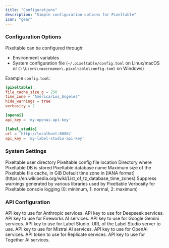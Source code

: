 ```yaml
---
title: "Configurations"
description: "Simple configuration options for Pixeltable"
icon: "gear"
---
```


### Configuration Options
Pixeltable can be configured through:
- Environment variables
- System configuration file (`~/.pixeltable/config.toml` on Linux/macOS or `C:\Users\<username>\.pixeltable\config.toml` on Windows)

Example `config.toml`:
```toml
[pixeltable]
file_cache_size_g = 250
time_zone = "America/Los_Angeles"
hide_warnings = true
verbosity = 2

[openai]
api_key = 'my-openai-api-key'

[label_studio]
url = 'http://localhost:8080/'
api_key = 'my-label-studio-api-key'
```

### System Settings

<ResponseField name="PIXELTABLE_HOME" type="string" default="~/.pixeltable">
  Pixeltable user directory
</ResponseField>

<ResponseField name="PIXELTABLE_CONFIG" type="string" default="$PIXELTABLE_HOME/config.toml">
  Pixeltable config file location
</ResponseField>

<ResponseField name="PIXELTABLE_PGDATA" type="string" default="$PIXELTABLE_HOME/pgdata">
  Directory where Pixeltable DB is stored
</ResponseField>

<ResponseField name="PIXELTABLE_DB" type="string" default="pixeltable">
  Pixeltable database name
</ResponseField>

<ResponseField name="PIXELTABLE_FILE_CACHE_SIZE_G" type="float" required>
  Maximum size of the Pixeltable file cache, in GiB
</ResponseField>

<ResponseField name="PIXELTABLE_TIME_ZONE" type="string" default="system time zone">
  Default time zone in [IANA format](https://en.wikipedia.org/wiki/List_of_tz_database_time_zones)
</ResponseField>

<ResponseField name="PIXELTABLE_HIDE_WARNINGS" type="boolean" default={false}>
  Suppress warnings generated by various libraries used by Pixeltable
</ResponseField>

<ResponseField name="PIXELTABLE_VERBOSITY" type="integer" default={1}>
  Verbosity for Pixeltable console logging (0: minimum, 1: normal, 2: maximum)
</ResponseField>

### API Configuration

<ResponseField name="ANTHROPIC_API_KEY" type="string">
  API key to use for Anthropic services.
</ResponseField>

<ResponseField name="DEEPSEEK_API_KEY" type="string">
  API key to use for Deepseek services.
</ResponseField>

<ResponseField name="FIREWORKS_API_KEY" type="string">
  API key to use for Fireworks AI services.
</ResponseField>

<ResponseField name="GEMINI_API_KEY" type="string">
  API key to use for Google Gemini services.
</ResponseField>

<ResponseField name="LABEL_STUDIO_API_KEY" type="string">
  API key to use for Label Studio.
</ResponseField>

<ResponseField name="LABEL_STUDIO_URL" type="string">
  URL of the Label Studio server to use.
</ResponseField>

<ResponseField name="MISTRAL_API_KEY" type="string">
  API key to use for Mistral AI services.
</ResponseField>

<ResponseField name="OPENAI_API_KEY" type="string">
  API key to use for OpenAI services.
</ResponseField>

<ResponseField name="REPLICATE_API_TOKEN" type="string">
  API token to use for Replicate services.
</ResponseField>

<ResponseField name="TOGETHER_API_KEY" type="string">
  API key to use for Together AI services.
</ResponseField>
